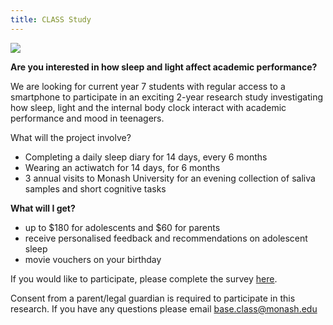 ---
title: CLASS Study
---

![](CLASS_Flyer_29022019_image.png)

**Are you interested in how sleep and light affect academic performance?**

We are looking for current year 7 students with regular access to a
smartphone to participate in an exciting 2-year research study
investigating how sleep, light and the internal body clock interact
with academic performance and mood in teenagers. 

What will the project involve?

- Completing a daily sleep diary for 14 days, every 6 months
- Wearing an actiwatch for 14 days, for 6 months
- 3 annual visits to Monash University for an evening collection of
saliva samples and short cognitive tasks

**What will I get?**

- up to $180 for adolescents and $60 for parents
- receive personalised feedback and recommendations on adolescent sleep
- movie vouchers on your birthday

If you would like to participate, please complete
the survey [here](https://goo.gl/forms/VGlzM CnDyfFwX8FM2). 

Consent from a parent/legal guardian is required to participate in this research.
If you have any questions please email
[base.class@monash.edu](base.class@monash.edu)

